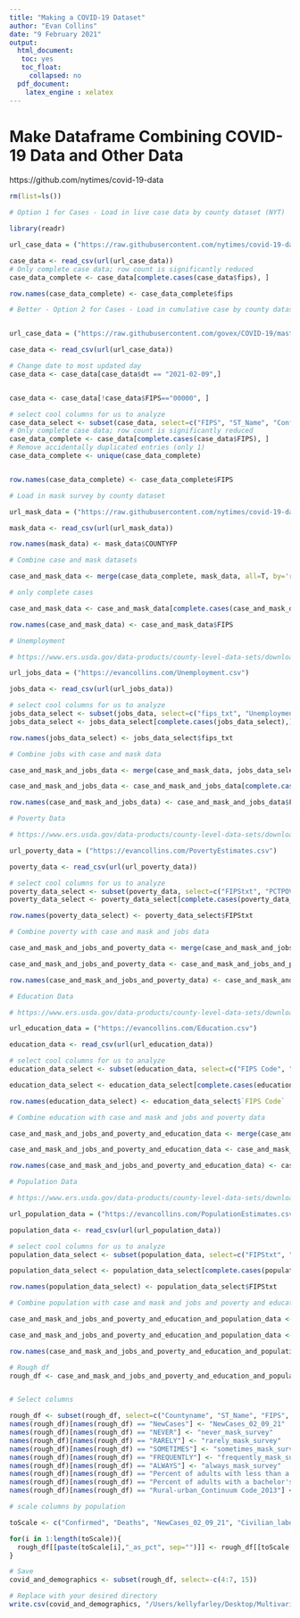 ```yaml
---
title: "Making a COVID-19 Dataset"
author: "Evan Collins"
date: "9 February 2021"
output:
  html_document:
   toc: yes
   toc_float:
     collapsed: no
  pdf_document:
    latex_engine : xelatex
---
```


# Make Dataframe Combining COVID-19 Data and Other Data

https://github.com/nytimes/covid-19-data

```r
rm(list=ls())
```


```r
# Option 1 for Cases - Load in live case data by county dataset (NYT)

library(readr)

url_case_data = ("https://raw.githubusercontent.com/nytimes/covid-19-data/master/live/us-counties.csv")

case_data <- read_csv(url(url_case_data))
# Only complete case data; row count is significantly reduced
case_data_complete <- case_data[complete.cases(case_data$fips), ]

row.names(case_data_complete) <- case_data_complete$fips
```

```r
# Better - Option 2 for Cases - Load in cumulative case by county dataset (JHU)


url_case_data = ("https://raw.githubusercontent.com/govex/COVID-19/master/data_tables/JHU_USCountymap/df_Counties2020.csv")

case_data <- read_csv(url(url_case_data))

# Change date to most updated day
case_data <- case_data[case_data$dt == "2021-02-09",]


case_data <- case_data[!case_data$FIPS=="00000", ]

# select cool columns for us to analyze
case_data_select <- subset(case_data, select=c("FIPS", "ST_Name", "Confirmed", "Deaths", "Population", "IncidenceRate", "NewCases"))
# Only complete case data; row count is significantly reduced
case_data_complete <- case_data[complete.cases(case_data$FIPS), ]
# Remove accidentally duplicated entries (only 1)
case_data_complete <- unique(case_data_complete)


row.names(case_data_complete) <- case_data_complete$FIPS
```


```r
# Load in mask survey by county dataset

url_mask_data = ("https://raw.githubusercontent.com/nytimes/covid-19-data/master/mask-use/mask-use-by-county.csv")

mask_data <- read_csv(url(url_mask_data))

row.names(mask_data) <- mask_data$COUNTYFP
```

```r
# Combine case and mask datasets

case_and_mask_data <- merge(case_data_complete, mask_data, all=T, by='row.names')

# only complete cases

case_and_mask_data <- case_and_mask_data[complete.cases(case_and_mask_data), ]

row.names(case_and_mask_data) <- case_and_mask_data$FIPS
```

```r

# Unemployment

# https://www.ers.usda.gov/data-products/county-level-data-sets/download-data/

url_jobs_data = ("https://evancollins.com/Unemployment.csv")

jobs_data <- read_csv(url(url_jobs_data))

# select cool columns for us to analyze
jobs_data_select <- subset(jobs_data, select=c("fips_txt", "Unemployment_rate_2019", "Median_Household_Income_2019", "Civilian_labor_force_2019", "Med_HH_Income_Percent_of_State_Total_2019"))
jobs_data_select <- jobs_data_select[complete.cases(jobs_data_select),]

row.names(jobs_data_select) <- jobs_data_select$fips_txt
```

```r
# Combine jobs with case and mask data

case_and_mask_and_jobs_data <- merge(case_and_mask_data, jobs_data_select, all=T, by='row.names')

case_and_mask_and_jobs_data <- case_and_mask_and_jobs_data[complete.cases(case_and_mask_and_jobs_data),]

row.names(case_and_mask_and_jobs_data) <- case_and_mask_and_jobs_data$FIPS
```

```r
# Poverty Data

# https://www.ers.usda.gov/data-products/county-level-data-sets/download-data/

url_poverty_data = ("https://evancollins.com/PovertyEstimates.csv")

poverty_data <- read_csv(url(url_poverty_data))

# select cool columns for us to analyze
poverty_data_select <- subset(poverty_data, select=c("FIPStxt", "PCTPOVALL_2019"))
poverty_data_select <- poverty_data_select[complete.cases(poverty_data_select),]

row.names(poverty_data_select) <- poverty_data_select$FIPStxt
```

```r
# Combine poverty with case and mask and jobs data

case_and_mask_and_jobs_and_poverty_data <- merge(case_and_mask_and_jobs_data, poverty_data_select, all=T, by='row.names')

case_and_mask_and_jobs_and_poverty_data <- case_and_mask_and_jobs_and_poverty_data[complete.cases(case_and_mask_and_jobs_and_poverty_data),]

row.names(case_and_mask_and_jobs_and_poverty_data) <- case_and_mask_and_jobs_and_poverty_data$FIPS
```

```r
# Education Data

# https://www.ers.usda.gov/data-products/county-level-data-sets/download-data/

url_education_data = ("https://evancollins.com/Education.csv")

education_data <- read_csv(url(url_education_data))

# select cool columns for us to analyze
education_data_select <- subset(education_data, select=c("FIPS Code", "Percent of adults with less than a high school diploma, 2014-18", "Percent of adults with a bachelor's degree or higher, 2014-18"))

education_data_select <- education_data_select[complete.cases(education_data_select),]

row.names(education_data_select) <- education_data_select$`FIPS Code`
```

```r
# Combine education with case and mask and jobs and poverty data

case_and_mask_and_jobs_and_poverty_and_education_data <- merge(case_and_mask_and_jobs_and_poverty_data, education_data_select, all=T, by='row.names')

case_and_mask_and_jobs_and_poverty_and_education_data <- case_and_mask_and_jobs_and_poverty_and_education_data[complete.cases(case_and_mask_and_jobs_and_poverty_and_education_data),]

row.names(case_and_mask_and_jobs_and_poverty_and_education_data) <- case_and_mask_and_jobs_and_poverty_and_education_data$FIPS
```


```r
# Population Data

# https://www.ers.usda.gov/data-products/county-level-data-sets/download-data/

url_population_data = ("https://evancollins.com/PopulationEstimates.csv")

population_data <- read_csv(url(url_population_data))

# select cool columns for us to analyze
population_data_select <- subset(population_data, select=c("FIPStxt", "POP_ESTIMATE_2019", "R_NET_MIG_2019", "R_death_2019", "R_birth_2019", "Rural-urban_Continuum Code_2013"))

population_data_select <- population_data_select[complete.cases(population_data_select),]

row.names(population_data_select) <- population_data_select$FIPStxt
```

```r
# Combine population with case and mask and jobs and poverty and education data

case_and_mask_and_jobs_and_poverty_and_education_and_population_data <- merge(case_and_mask_and_jobs_and_poverty_and_education_data, population_data_select, all=T, by='row.names')

case_and_mask_and_jobs_and_poverty_and_education_and_population_data <- case_and_mask_and_jobs_and_poverty_and_education_and_population_data[complete.cases(case_and_mask_and_jobs_and_poverty_and_education_and_population_data),]

row.names(case_and_mask_and_jobs_and_poverty_and_education_and_population_data) <- case_and_mask_and_jobs_and_poverty_and_education_and_population_data$FIPS
```

```r
# Rough df
rough_df <- case_and_mask_and_jobs_and_poverty_and_education_and_population_data


# Select columns

rough_df <- subset(rough_df, select=c("Countyname", "ST_Name", "FIPS", "Confirmed", "Deaths", "IncidenceRate", "NewCases", "NEVER", "RARELY", "SOMETIMES", "FREQUENTLY", "ALWAYS", "Unemployment_rate_2019", "Median_Household_Income_2019", "Civilian_labor_force_2019", "Med_HH_Income_Percent_of_State_Total_2019", "PCTPOVALL_2019", "Percent of adults with less than a high school diploma, 2014-18", "Percent of adults with a bachelor's degree or higher, 2014-18", "POP_ESTIMATE_2019", "R_NET_MIG_2019", "R_death_2019", "R_birth_2019", "Rural-urban_Continuum Code_2013"))
names(rough_df)[names(rough_df) == "NewCases"] <- "NewCases_02_09_21"
names(rough_df)[names(rough_df) == "NEVER"] <- "never_mask_survey"
names(rough_df)[names(rough_df) == "RARELY"] <- "rarely_mask_survey"
names(rough_df)[names(rough_df) == "SOMETIMES"] <- "sometimes_mask_survey"
names(rough_df)[names(rough_df) == "FREQUENTLY"] <- "frequently_mask_survey"
names(rough_df)[names(rough_df) == "ALWAYS"] <- "always_mask_survey"
names(rough_df)[names(rough_df) == "Percent of adults with less than a high school diploma, 2014-18"] <- "percent_adults_less_than_hs"
names(rough_df)[names(rough_df) == "Percent of adults with a bachelor's degree or higher, 2014-18"] <- "percent_adults_bach_or_higher"
names(rough_df)[names(rough_df) == "Rural-urban_Continuum Code_2013"] <- "rural_urban_code"
```

```r
# scale columns by population

toScale <- c("Confirmed", "Deaths", "NewCases_02_09_21", "Civilian_labor_force_2019")

for(i in 1:length(toScale)){
  rough_df[[paste(toScale[i],"_as_pct", sep="")]] <- rough_df[[toScale[i]]] / rough_df$POP_ESTIMATE_2019
}

# Save
covid_and_demographics <- subset(rough_df, select=-c(4:7, 15))
```

```r
# Replace with your desired directory
write.csv(covid_and_demographics, "/Users/kellyfarley/Desktop/Multivariate Stats/Final Project/covid_and_demographics.csv")
```


